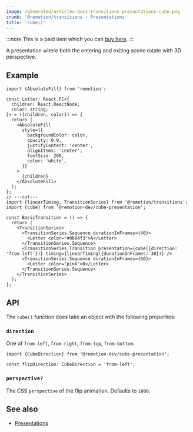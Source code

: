 ```yaml
---
image: /generated/articles-docs-transitions-presentations-cube.png
crumb: '@remotion/transitions - Presentations'
title: 'cube()'
---
```


:::note
This is a paid item which you can [buy here](https://remotion.pro/cube-transition).
:::

A presentation where both the entering and exiting scene rotate with 3D perspective.

<Demo type="cube" />

## Example

```tsx twoslash title="CubeTransition.tsx"
import {AbsoluteFill} from 'remotion';

const Letter: React.FC<{
  children: React.ReactNode;
  color: string;
}> = ({children, color}) => {
  return (
    <AbsoluteFill
      style={{
        backgroundColor: color,
        opacity: 0.9,
        justifyContent: 'center',
        alignItems: 'center',
        fontSize: 200,
        color: 'white',
      }}
    >
      {children}
    </AbsoluteFill>
  );
};
// ---cut---
import {linearTiming, TransitionSeries} from '@remotion/transitions';
import {cube} from '@remotion-dev/cube-presentation';

const BasicTransition = () => {
  return (
    <TransitionSeries>
      <TransitionSeries.Sequence durationInFrames={40}>
        <Letter color="#0b84f3">A</Letter>
      </TransitionSeries.Sequence>
      <TransitionSeries.Transition presentation={cube({direction: 'from-left'})} timing={linearTiming({durationInFrames: 30})} />
      <TransitionSeries.Sequence durationInFrames={60}>
        <Letter color="pink">B</Letter>
      </TransitionSeries.Sequence>
    </TransitionSeries>
  );
};
```

## API

The `cube()` function does take an object with the following properties:

### `direction`

One of `from-left`, `from-right`, `from-top`, `from-bottom`.

```tsx twoslash
import {CubeDirection} from '@remotion-dev/cube-presentation';

const flipDirection: CubeDirection = 'from-left';
```

### `perspective?`

The CSS `perspective` of the flip animation. Defaults to `1000`.

## See also

- [Presentations](/docs/transitions/presentations)
